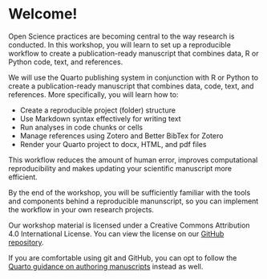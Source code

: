 # Welcome! {.unnumbered}

Open Science practices are becoming central to the way research is conducted. In this workshop, you will learn to set up a reproducible workflow to create a publication-ready manuscript that combines data, R or Python code, text, and references.  

We will use the Quarto publishing system in conjunction with R or Python to create a publication-ready manuscript that combines data, code, text, and references. More specifically, you will learn how to: 

- Create a reproducible project (folder) structure
- Use Markdown syntax effectively for writing text
- Run analyses in code chunks or cells
- Manage references using Zotero and Better BibTex for Zotero
- Render your Quarto project to docx, HTML, and pdf files 

This workflow reduces the amount of human error, improves computational reproducibility and makes updating your scientific manuscript more efficient. 

By the end of the workshop, you will be sufficiently familiar with the tools and components behind a reproducible manunscript, so you can implement the workflow in your own research projects.   

Our workshop material is licensed under a Creative Commons Attribution 4.0 International License. You can view the license on our [GitHub repository](https://github.com/UtrechtUniversity/workshop-reproducible-manuscripts).

:::{.callout-note}
If you are comfortable using git and GitHub, you can opt to follow the [Quarto guidance on authoring manuscripts](https://quarto.org/docs/manuscripts/authoring/rstudio.html) instead as well.
:::